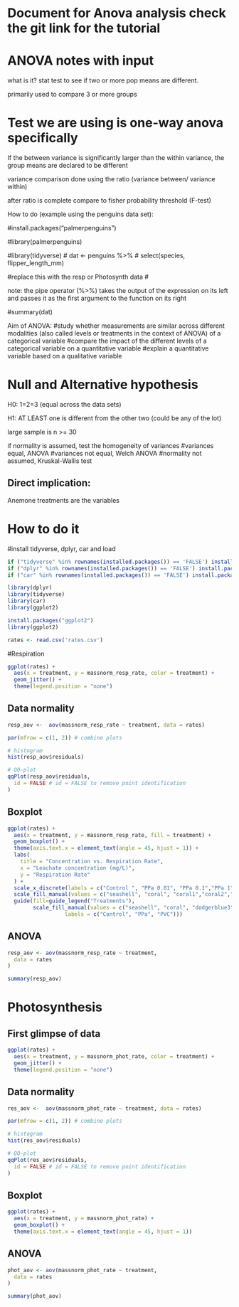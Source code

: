 # Document for Anova analysis check the git link for the tutorial

# ANOVA notes with input

what is it? stat test to see if two or more pop means are different.

primarily used to compare 3 or more groups

# Test we are using is one-way anova specifically

If the between variance is significantly larger than the within variance, the group means are declared to be different

variance comparison done using the ratio (variance between/ variance within)

after ratio is complete compare to fisher probability threshold (F-test)

How to do (example using the penguins data set):

#install.packages("palmerpenguins")

#library(palmerpenguins)

#library(tidyverse) \# dat \<- penguins %\>% \# select(species, flipper_length_mm)

#replace this with the resp or Photosynth data \#

note: the pipe operator (%\>%) takes the output of the expression on its left and passes it as the first argument to the function on its right

#summary(dat)

Aim of ANOVA: #study whether measurements are similar across different modalities (also called levels or treatments in the context of ANOVA) of a categorical variable #compare the impact of the different levels of a categorical variable on a quantitative variable #explain a quantitative variable based on a qualitative variable

# Null and Alternative hypothesis

H0: 1=2=3 (equal across the data sets)

H1: AT LEAST one is different from the other two (could be any of the lot)

large sample is n \>= 30

if normality is assumed, test the homogeneity of variances #variances equal, ANOVA #variances not equal, Welch ANOVA #normality not assumed, Kruskal-Wallis test

## Direct implication:

Anemone treatments are the variables

# How to do it
#install tidyverse, dplyr, car and load 

```r
if ("tidyverse" %in% rownames(installed.packages()) == 'FALSE') install.packages('tidyverse')
if ("dplyr" %in% rownames(installed.packages()) == 'FALSE') install.packages('dplyr')
if ("car" %in% rownames(installed.packages()) == 'FALSE') install.packages('car')

library(dplyr)
library(tidyverse)
library(car)
library(ggplot2)
```
```r
install.packages("ggplot2")
library(ggplot2)
```


```r
rates <- read.csv('rates.csv')

```

#Respiration
```r
ggplot(rates) +
  aes(x = treatment, y = massnorm_resp_rate, color = treatment) +
  geom_jitter() +
  theme(legend.position = "none")
```

## Data normality
```r
resp_aov <-  aov(massnorm_resp_rate ~ treatment, data = rates)
```

```r
par(mfrow = c(1, 2)) # combine plots

# histogram
hist(resp_aov$residuals)

# QQ-plot
qqPlot(resp_aov$residuals,
  id = FALSE # id = FALSE to remove point identification
)
```
## Boxplot
```r
ggplot(rates) +
  aes(x = treatment, y = massnorm_resp_rate, fill = treatment) +
  geom_boxplot() +  
  theme(axis.text.x = element_text(angle = 45, hjust = 1)) +
  labs(
    title = "Concentration vs. Respiration Rate",
    x = "Leachate concentration (mg/L)",
    y = "Respiration Rate"
  ) +
  scale_x_discrete(labels = c("Control ", "PPa 0.01", "PPa 0.1","PPa 1", "PPa 10", "PPa 100","PVC 0.01", "PVC 0.1", "PVC 1", "PVC 10", "PVC 100")) +  
  scale_fill_manual(values = c("seashell", "coral", "coral1","coral2","coral3", "coral4","dodgerblue","dodgerblue1","dodgerblue2", "dodgerblue3","dodgerblue4"))+
  guide(fill=guide_legend("Treatments"),
        scale_fill_manual(values = c("seashell", "coral", "dodgerblue3"), 
                  labels = c("Control", "PPa", "PVC")))

```
## ANOVA
```r
resp_aov <- aov(massnorm_resp_rate ~ treatment,
  data = rates
)

summary(resp_aov)
```



# Photosynthesis

## First glimpse of data
```r
ggplot(rates) +
  aes(x = treatment, y = massnorm_phot_rate, color = treatment) +
  geom_jitter() +
  theme(legend.position = "none")
```

## Data normality
```r
res_aov <-  aov(massnorm_phot_rate ~ treatment, data = rates)
```

```r
par(mfrow = c(1, 2)) # combine plots

# histogram
hist(res_aov$residuals)

# QQ-plot
qqPlot(res_aov$residuals,
  id = FALSE # id = FALSE to remove point identification
)
```

## Boxplot
```r
ggplot(rates) +
  aes(x = treatment, y = massnorm_phot_rate) +
  geom_boxplot() +
  theme(axis.text.x = element_text(angle = 45, hjust = 1))
```

## ANOVA
```r
phot_aov <- aov(massnorm_phot_rate ~ treatment,
  data = rates
)

summary(phot_aov)
```


